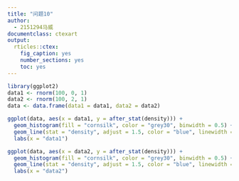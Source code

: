 ```yaml
---
title: "问题10"
author:
  - 2151294马威
documentclass: ctexart
output:
  rticles::ctex:
    fig_caption: yes
    number_sections: yes
    toc: yes
---
```


```r
library(ggplot2)
data1 <- rnorm(100, 0, 1)
data2 <- rnorm(100, 2, 1)
data <- data.frame(data1 = data1, data2 = data2)

ggplot(data, aes(x = data1, y = after_stat(density))) +
  geom_histogram(fill = "cornsilk", color = "grey30", binwidth = 0.5) +
  geom_line(stat = "density", adjust = 1.5, color = "blue", linewidth = 1) +
  labs(x = "data1")

ggplot(data, aes(x = data2, y = after_stat(density))) +
  geom_histogram(fill = "cornsilk", color = "grey30", binwidth = 0.5) +
  geom_line(stat = "density", adjust = 1.5, color = "blue", linewidth = 1) +
  labs(x = "data2")
```


